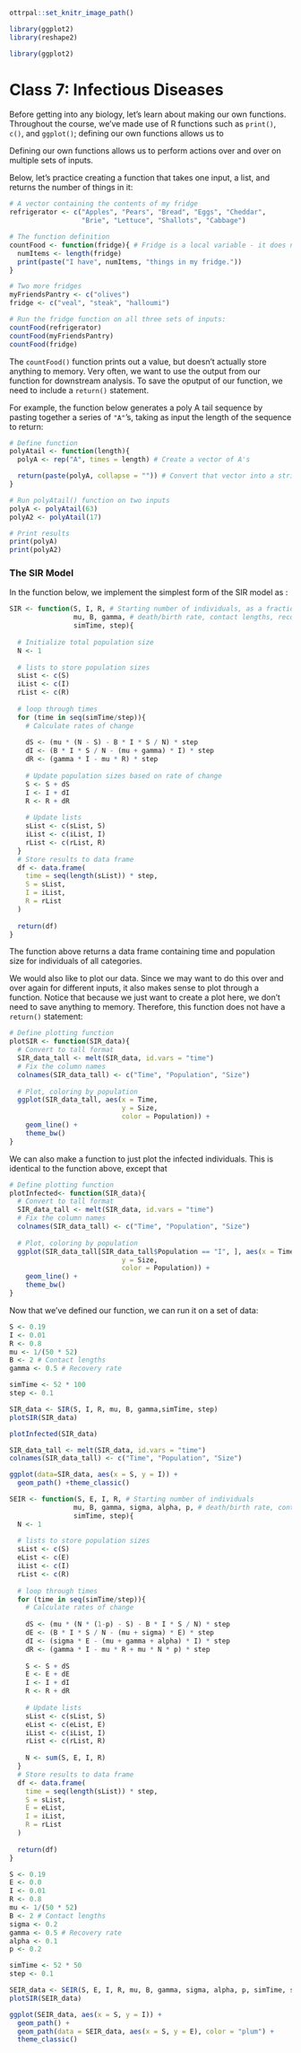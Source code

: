 ```r
ottrpal::set_knitr_image_path()
```


```r
library(ggplot2)
library(reshape2)
```

```r
library(ggplot2)
```

# Class 7: Infectious Diseases 

Before getting into any biology, let's learn about making our own functions. Throughout the course, we've made use of R functions such as `print()`, `c()`, and `ggplot()`; defining our own functions allows us to 

Defining our own functions allows us to perform actions over and over on multiple sets of inputs. 

Below, let's practice creating a function that takes one input, a list, and returns the number of things in it:

```r
# A vector containing the contents of my fridge 
refrigerator <- c("Apples", "Pears", "Bread", "Eggs", "Cheddar",
                  "Brie", "Lettuce", "Shallots", "Cabbage")

# The function definition 
countFood <- function(fridge){ # Fridge is a local variable - it does not exist outside the function 
  numItems <- length(fridge)
  print(paste("I have", numItems, "things in my fridge."))
}

# Two more fridges 
myFriendsPantry <- c("olives")
fridge <- c("veal", "steak", "halloumi")

# Run the fridge function on all three sets of inputs: 
countFood(refrigerator)
countFood(myFriendsPantry)
countFood(fridge)
```

The `countFood()` function prints out a value, but doesn't actually store anything to memory. Very often, we want to use the output from our function for downstream analysis. To save the oputput of our function, we need to include a `return()` statement.

For example, the function below generates a poly A tail sequence by pasting together a series of `"A"`'s, taking as input the length of the sequence to return: 

```r
# Define function
polyAtail <- function(length){
  polyA <- rep("A", times = length) # Create a vector of A's

  return(paste(polyA, collapse = "")) # Convert that vector into a string
}

# Run polyAtail() function on two inputs
polyA <- polyAtail(63)
polyA2 <- polyAtail(17)

# Print results
print(polyA)
print(polyA2)
```

### The SIR Model

In the function below, we implement the simplest form of the SIR model as :

```r
SIR <- function(S, I, R, # Starting number of individuals, as a fraction of total population size
                mu, B, gamma, # death/birth rate, contact lengths, recovery rate
                simTime, step){
  
  # Initialize total population size
  N <- 1
  
  # lists to store population sizes
  sList <- c(S)
  iList <- c(I)
  rList <- c(R)
  
  # loop through times
  for (time in seq(simTime/step)){
    # Calculate rates of change 
    
    dS <- (mu * (N - S) - B * I * S / N) * step
    dI <- (B * I * S / N - (mu + gamma) * I) * step
    dR <- (gamma * I - mu * R) * step
    
    # Update population sizes based on rate of change
    S <- S + dS
    I <- I + dI 
    R <- R + dR
    
    # Update lists
    sList <- c(sList, S)
    iList <- c(iList, I)
    rList <- c(rList, R)
  }
  # Store results to data frame
  df <- data.frame(
    time = seq(length(sList)) * step,
    S = sList, 
    I = iList,
    R = rList
  )
  
  return(df)
}
```

The function above returns a data frame containing time and population size for individuals of all categories.

We would also like to plot our data. Since we may want to do this over and over again for different inputs, it also makes sense to plot through a function. Notice that because we just want to create a plot here, we don't need to save anything to memory. Therefore, this function does not have a `return()` statement: 

```r
# Define plotting function 
plotSIR <- function(SIR_data){
  # Convert to tall format
  SIR_data_tall <- melt(SIR_data, id.vars = "time")
  # Fix the column names
  colnames(SIR_data_tall) <- c("Time", "Population", "Size")
  
  # Plot, coloring by population 
  ggplot(SIR_data_tall, aes(x = Time,
                            y = Size, 
                            color = Population)) + 
    geom_line() + 
    theme_bw()
}
```

We can also make a function to just plot the infected individuals. This is identical to the function above, except that 

```r
# Define plotting function 
plotInfected<- function(SIR_data){
  # Convert to tall format
  SIR_data_tall <- melt(SIR_data, id.vars = "time")
  # Fix the column names
  colnames(SIR_data_tall) <- c("Time", "Population", "Size")
  
  # Plot, coloring by population 
  ggplot(SIR_data_tall[SIR_data_tall$Population == "I", ], aes(x = Time,
                            y = Size, 
                            color = Population)) + 
    geom_line() + 
    theme_bw() 
}
```


Now that we've defined our function, we can run it on a set of data: 
```r
S <- 0.19
I <- 0.01
R <- 0.8
mu <- 1/(50 * 52)
B <- 2 # Contact lengths 
gamma <- 0.5 # Recovery rate 

simTime <- 52 * 100
step <- 0.1

SIR_data <- SIR(S, I, R, mu, B, gamma,simTime, step)
plotSIR(SIR_data)
```

```r
plotInfected(SIR_data)
```

```r
SIR_data_tall <- melt(SIR_data, id.vars = "time")
colnames(SIR_data_tall) <- c("Time", "Population", "Size")

ggplot(data=SIR_data, aes(x = S, y = I)) +
  geom_path() +theme_classic()
```

```r
SEIR <- function(S, E, I, R, # Starting number of individuals
                mu, B, gamma, sigma, alpha, p, # death/birth rate, contact lengths, recovery rate, disease progression rate, death rate from disease, vaccination proportion
                simTime, step){
  N <- 1
  
  # lists to store population sizes
  sList <- c(S)
  eList <- c(E)
  iList <- c(I)
  rList <- c(R)
  
  # loop through times
  for (time in seq(simTime/step)){
    # Calculate rates of change 
    
    dS <- (mu * (N * (1-p) - S) - B * I * S / N) * step
    dE <- (B * I * S / N - (mu + sigma) * E) * step
    dI <- (sigma * E - (mu + gamma + alpha) * I) * step
    dR <- (gamma * I - mu * R + mu * N * p) * step
    
    S <- S + dS
    E <- E + dE 
    I <- I + dI 
    R <- R + dR
    
    # Update lists
    sList <- c(sList, S)
    eList <- c(eList, E)
    iList <- c(iList, I)
    rList <- c(rList, R)
    
    N <- sum(S, E, I, R)
  }
  # Store results to data frame
  df <- data.frame(
    time = seq(length(sList)) * step,
    S = sList, 
    E = eList, 
    I = iList,
    R = rList
  )
  
  return(df)
}
```

```r
S <- 0.19
E <- 0.0
I <- 0.01
R <- 0.8
mu <- 1/(50 * 52)
B <- 2 # Contact lengths 
sigma <- 0.2
gamma <- 0.5 # Recovery rate 
alpha <- 0.1
p <- 0.2

simTime <- 52 * 50
step <- 0.1

SEIR_data <- SEIR(S, E, I, R, mu, B, gamma, sigma, alpha, p, simTime, step)
plotSIR(SEIR_data)
```

```r
ggplot(SEIR_data, aes(x = S, y = I)) +
  geom_path() + 
  geom_path(data = SEIR_data, aes(x = S, y = E), color = "plum") + 
  theme_classic()
```


















